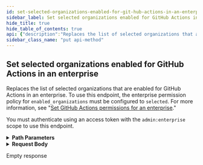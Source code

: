 ```yaml
---
id: set-selected-organizations-enabled-for-git-hub-actions-in-an-enterprise
sidebar_label: Set selected organizations enabled for GitHub Actions in an enterprise
hide_title: true
hide_table_of_contents: true
api: {"description":"Replaces the list of selected organizations that are enabled for GitHub Actions in an enterprise. To use this endpoint, the enterprise permission policy for `enabled_organizations` must be configured to `selected`. For more information, see \"[Set GitHub Actions permissions for an enterprise](#set-github-actions-permissions-for-an-enterprise).\"\n\nYou must authenticate using an access token with the `admin:enterprise` scope to use this endpoint.","externalDocs":{"description":"API method documentation","url":"https://docs.github.com/rest/reference/enterprise-admin#set-selected-organizations-enabled-for-github-actions-in-an-enterprise"},"operationId":"enterprise-admin/set-selected-organizations-enabled-github-actions-enterprise","parameters":[{"description":"The slug version of the enterprise name. You can also substitute this value with the enterprise id.","in":"path","name":"enterprise","required":true,"schema":{"type":"string"}}],"requestBody":{"content":{"application/json":{"example":{"selected_organization_ids":[32,91]},"schema":{"properties":{"selected_organization_ids":{"description":"List of organization IDs to enable for GitHub Actions.","items":{"description":"Unique identifier of the organization.","type":"integer"},"type":"array"}},"required":["selected_organization_ids"],"type":"object"}}}},"responses":{"204":{"description":"Empty response"}},"tags":["enterprise-admin"],"x-github":{"category":"enterprise-admin","enabledForGitHubApps":false,"githubCloudOnly":false,"previews":[],"subcategory":"actions"},"method":"put","path":"/enterprises/{enterprise}/actions/permissions/organizations","servers":[{"url":"https://api.github.com"}],"jsonRequestBodyExample":{"selected_organization_ids":[0]},"info":{"contact":{"name":"Support","url":"https://support.github.com/contact"},"description":"GitHub's v3 REST API.","license":{"name":"MIT","url":"https://spdx.org/licenses/MIT"},"termsOfService":"https://docs.github.com/articles/github-terms-of-service","title":"GitHub v3 REST API","version":"1.1.4","x-apisguru-categories":["collaboration","developer_tools"],"x-logo":{"url":"https://twitter.com/github/profile_image?size=original"},"x-origin":[{"format":"openapi","url":"https://raw.githubusercontent.com/github/rest-api-description/main/descriptions/api.github.com/api.github.com.json","version":"3.0"}],"x-providerName":"github.com"},"postman":{"name":"Set selected organizations enabled for GitHub Actions in an enterprise","description":{"content":"Replaces the list of selected organizations that are enabled for GitHub Actions in an enterprise. To use this endpoint, the enterprise permission policy for `enabled_organizations` must be configured to `selected`. For more information, see \"[Set GitHub Actions permissions for an enterprise](#set-github-actions-permissions-for-an-enterprise).\"\n\nYou must authenticate using an access token with the `admin:enterprise` scope to use this endpoint.","type":"text/plain"},"url":{"path":["enterprises",":enterprise","actions","permissions","organizations"],"host":["{{baseUrl}}"],"query":[],"variable":[{"disabled":false,"description":{"content":"(Required) The slug version of the enterprise name. You can also substitute this value with the enterprise id.","type":"text/plain"},"type":"any","value":"","key":"enterprise"}]},"header":[{"key":"Content-Type","value":"application/json"}],"method":"PUT","body":{"mode":"raw","raw":"\"\"","options":{"raw":{"language":"json"}}}}}
sidebar_class_name: "put api-method"
---
```



## Set selected organizations enabled for GitHub Actions in an enterprise



Replaces the list of selected organizations that are enabled for GitHub Actions in an enterprise. To use this endpoint, the enterprise permission policy for `enabled_organizations` must be configured to `selected`. For more information, see &quot;[Set GitHub Actions permissions for an enterprise](#set-github-actions-permissions-for-an-enterprise).&quot;

You must authenticate using an access token with the `admin:enterprise` scope to use this endpoint.

<details style={{"marginBottom":"1rem"}}><summary style={{}}><strong>Path Parameters</strong></summary><div><ul><ParamsItem className={"paramsItem"} param={{"description":"The slug version of the enterprise name. You can also substitute this value with the enterprise id.","in":"path","name":"enterprise","required":true,"schema":{"type":"string"}}}></ParamsItem></ul></div></details><details style={{}}><summary style={{"textAlign":"left"}}><strong>Request Body</strong></summary><div style={{"textAlign":"left","marginLeft":"1rem"}}></div><ul style={{"marginLeft":"1rem"}}><SchemaItem collapsible={false} name={"selected_organization_ids"} required={true} schemaDescription={"List of organization IDs to enable for GitHub Actions."} schemaName={"integer[]"} qualifierMessage={undefined}></SchemaItem></ul></details><div><ApiTabs><TabItem label={"204"} value={"204"}><div>

Empty response

</div><div></div></TabItem></ApiTabs></div>
      